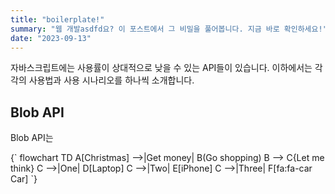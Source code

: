 ```yaml
---
title: "boilerplate!"
summary: "웹 개발asdfd요? 이 포스트에서 그 비밀을 풀어봅니다. 지금 바로 확인하세요!"
date: "2023-09-13"
---
```



자바스크립트에는 사용률이 상대적으로 낮을 수 있는 API들이 있습니다. 이하에서는 각각의 사용법과 사용 시나리오를 하나씩 소개합니다.

## Blob API
Blob API는 


<MermaidChart>
{`
flowchart TD
    A[Christmas] -->|Get money| B(Go shopping)
    B --> C{Let me think}
    C -->|One| D[Laptop]
    C -->|Two| E[iPhone]
    C -->|Three| F[fa:fa-car Car]
`}
</MermaidChart>

